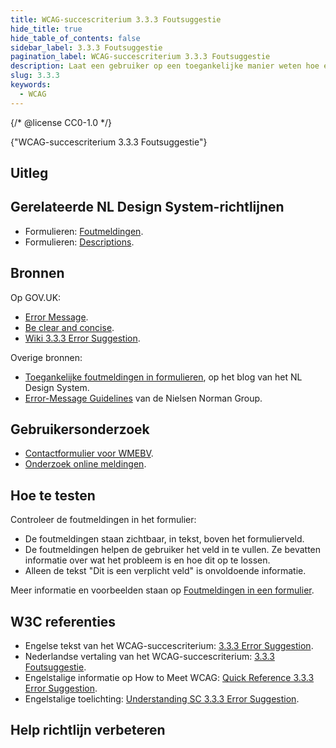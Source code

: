 ```yaml
---
title: WCAG-succescriterium 3.3.3 Foutsuggestie
hide_title: true
hide_table_of_contents: false
sidebar_label: 3.3.3 Foutsuggestie
pagination_label: WCAG-succescriterium 3.3.3 Foutsuggestie
description: Laat een gebruiker op een toegankelijke manier weten hoe een formulierveld goed in te vullen.
slug: 3.3.3
keywords:
  - WCAG
---
```


{/* @license CC0-1.0 */}


<WcagHeadingGroup level={1} conformanceLevel="Niveau AA">
  {"WCAG-succescriterium 3.3.3 Foutsuggestie"}
</WcagHeadingGroup>

## Uitleg

<Summary />

## Gerelateerde NL Design System-richtlijnen

- Formulieren: [Foutmeldingen](/richtlijnen/formulieren/foutmeldingen).
- Formulieren: [Descriptions](/richtlijnen/formulieren/descriptions).

## Bronnen

Op GOV.UK:

- [<span lang="en">Error Message</span>](https://design-system.service.gov.uk/components/error-message/).
- [<span lang="en">Be clear and concise</span>](https://design-system.service.gov.uk/components/error-message/#be-clear-and-concise).
- [<span lang="en">Wiki 3.3.3 Error Suggestion</span>](https://github.com/alphagov/wcag-primer/wiki/3.3.3).

Overige bronnen:

- [Toegankelijke foutmeldingen in formulieren](/blog/toegankelijke-foutmeldingen-formulieren), op het blog van het NL Design System.
- [<span lang="en">Error-Message Guidelines</span>](https://www.nngroup.com/articles/error-message-guidelines/) van de Nielsen Norman Group.

## Gebruikersonderzoek

- [Contactformulier voor WMEBV](https://gebruikersonderzoeken.nl/docs/onderzoek-bekijken/wmebv/vng-online-formulieren).
- [Onderzoek online meldingen](https://gebruikersonderzoeken.nl/docs/onderzoek-bekijken/utrecht-online-meldingen).

<CTAGebruikersonderzoek />

## Hoe te testen

Controleer de foutmeldingen in het formulier:

- De foutmeldingen staan zichtbaar, in tekst, boven het formulierveld.
- De foutmeldingen helpen de gebruiker het veld in te vullen. Ze bevatten informatie over wat het probleem is en hoe dit op te lossen.
- Alleen de tekst "Dit is een verplicht veld" is onvoldoende informatie.

Meer informatie en voorbeelden staan op [Foutmeldingen in een formulier](https://nldesignsystem.nl/richtlijnen/formulieren/foutmeldingen).

## W3C referenties

- Engelse tekst van het WCAG-succescriterium: [<span lang="en">3.3.3 Error Suggestion</span>](https://www.w3.org/TR/WCAG22/#error-suggestion).
- Nederlandse vertaling van het WCAG-succescriterium: [3.3.3 Foutsuggestie](https://www.w3.org/Translations/WCAG22-nl/#foutsuggestie).
- Engelstalige informatie op <span lang="en">How to Meet WCAG</span>: [<span lang="en">Quick Reference 3.3.3 Error Suggestion</span>](https://www.w3.org/WAI/WCAG22/quickref/#error-suggestion).
- Engelstalige toelichting: [<span lang="en">Understanding SC 3.3.3 Error Suggestion</span>](https://www.w3.org/WAI/WCAG22/Understanding/error-suggestion.html).

<SpotlightSection>
  <Markdown omitH1 headinglevel={3}>
    <Disclaimer />
  </Markdown>
</SpotlightSection>

## Help richtlijn verbeteren

<Markdown omitH1 headinglevel={3}>
  <WCAGFooterInfo />
</Markdown>

